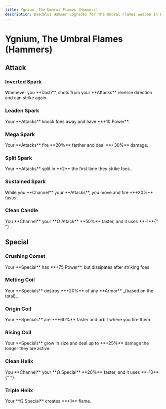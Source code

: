 ```yaml
---
title: Ygnium, The Umbral Flames (Hammers)
description: Daedalus Hammer upgrades for the Umbral Flames weapon in Hades 2.
---
```



# Ygnium, The Umbral Flames (Hammers)

## Attack

### Inverted Spark

<CodexEntry data={DbHammers.Flames.invertedSpark}>
  Whenever you **Dash**, shots from your **Attacks** reverse direction and can
  strike again.
</CodexEntry>

### Leaden Spark

<CodexEntry data={DbHammers.Flames.leadenSpark}>
  Your **Attacks** knock foes away and have **+10 Power**.
</CodexEntry>

### Mega Spark

<CodexEntry data={DbHammers.Flames.megaSpark}>
  Your **Attacks** fire **20%** farther and deal **+30%** damage.
</CodexEntry>

### Split Spark

<CodexEntry data={DbHammers.Flames.splitSpark}>
  Your **Attacks** split in **2** the first time they strike foes.
</CodexEntry>

### Sustained Spark

<CodexEntry data={DbHammers.Flames.sustainedSpark}>
  While you **Channel** your **Attacks**, you move and fire **+20%** faster.
</CodexEntry>

### Clean Candle

<CodexEntry data={DbHammers.Flames.cleanCandle}>
  You **Channel** your **Ω Attack** **50%** faster, and it uses **-1**{" "}
  <IconMagick />.
</CodexEntry>

## Special

### Crushing Comet

<CodexEntry data={DbHammers.Flames.crushingComet}>
  Your **Special** has **+75 Power**, but dissipates after striking foes.
</CodexEntry>

### Melting Coil

<CodexEntry data={DbHammers.Flames.meltingCoil}>
  Your **Specials** destroy **+20%** of any **Armor** _(based on the total)_.
</CodexEntry>

### Origin Coil

<CodexEntry data={DbHammers.Flames.originCoil}>
  Your **Specials** are **+60%** faster and orbit where you fire them.
</CodexEntry>

### Rising Coil

<CodexEntry data={DbHammers.Flames.risingCoil}>
  Your **Specials** grow in size and deal up to **+25%** damage the longer they
  are active.
</CodexEntry>

### Clean Helix

<CodexEntry data={DbHammers.Flames.cleanHelix}>
  You **Channel** your **Ω Special** **20%** faster, and it uses **-10**{" "}
  <IconMagick />.
</CodexEntry>

### Triple Helix

<CodexEntry data={DbHammers.Flames.tripleHelix}>
  Your **Ω Special** creates **+1** flame.
</CodexEntry>
